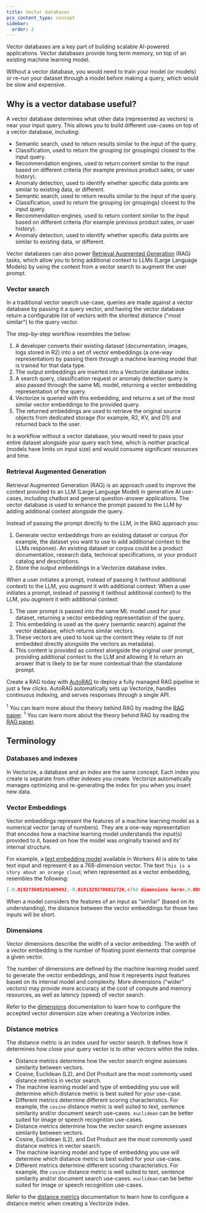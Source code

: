 ```yaml
---
title: Vector databases
pcx_content_type: concept
sidebar:
  order: 2
---
```


Vector databases are a key part of building scalable AI-powered applications. Vector databases provide long term memory, on top of an existing machine learning model.

Without a vector database, you would need to train your model (or models) or re-run your dataset through a model before making a query, which would be slow and expensive.

## Why is a vector database useful?

A vector database determines what other data (represented as vectors) is near your input query. This allows you to build different use-cases on top of a vector database, including:

- Semantic search, used to return results similar to the input of the query.
- Classification, used to return the grouping (or groupings) closest to the input query.
- Recommendation engines, used to return content similar to the input based on different criteria (for example previous product sales, or user history).
- Anomaly detection, used to identify whether specific data points are similar to existing data, or different.
- Semantic search, used to return results similar to the input of the query.
- Classification, used to return the grouping (or groupings) closest to the input query.
- Recommendation engines, used to return content similar to the input based on different criteria (for example previous product sales, or user history).
- Anomaly detection, used to identify whether specific data points are similar to existing data, or different.

Vector databases can also power [Retrieval Augmented Generation](https://arxiv.org/abs/2005.11401) (RAG) tasks, which allow you to bring additional context to LLMs (Large Language Models) by using the context from a vector search to augment the user prompt.

### Vector search

In a traditional vector search use-case, queries are made against a vector database by passing it a query vector, and having the vector database return a configurable list of vectors with the shortest distance ("most similar") to the query vector.

The step-by-step workflow resembles the below:

1. A developer converts their existing dataset (documentation, images, logs stored in R2) into a set of vector embeddings (a one-way representation) by passing them through a machine learning model that is trained for that data type.
2. The output embeddings are inserted into a Vectorize database index.
3. A search query, classification request or anomaly detection query is also passed through the same ML model, returning a vector embedding representation of the query.
4. Vectorize is queried with this embedding, and returns a set of the most similar vector embeddings to the provided query.
5. The returned embeddings are used to retrieve the original source objects from dedicated storage (for example, R2, KV, and D1) and returned back to the user.

In a workflow without a vector database, you would need to pass your entire dataset alongside your query each time, which is neither practical (models have limits on input size) and would consume significant resources and time.

### Retrieval Augmented Generation

Retrieval Augmented Generation (RAG) is an approach used to improve the context provided to an LLM (Large Language Model) in generative AI use-cases, including chatbot and general question-answer applications. The vector database is used to enhance the prompt passed to the LLM by adding additional context alongside the query.

Instead of passing the prompt directly to the LLM, in the RAG approach you:

1. Generate vector embeddings from an existing dataset or corpus (for example, the dataset you want to use to add additional context to the LLMs response). An existing dataset or corpus could be a product documentation, research data, technical specifications, or your product catalog and descriptions.
2. Store the output embeddings in a Vectorize database index.

When a user initiates a prompt, instead of passing it (without additional context) to the LLM, you _augment_ it with additional context:
When a user initiates a prompt, instead of passing it (without additional context) to the LLM, you _augment_ it with additional context:

1. The user prompt is passed into the same ML model used for your dataset, returning a vector embedding representation of the query.
2. This embedding is used as the query (semantic search) against the vector database, which returns similar vectors.
3. These vectors are used to look up the content they relate to (if not embedded directly alongside the vectors as metadata).
4. This content is provided as context alongside the original user prompt, providing additional context to the LLM and allowing it to return an answer that is likely to be far more contextual than the standalone prompt.

Create a RAG today with [AutoRAG](/autorag) to deploy a fully managed RAG pipeline in just a few clicks. AutoRAG automatically sets up Vectorize, handles continuous indexing, and serves responses through a single API.

<sup>1</sup> You can learn more about the theory behind RAG by reading the [RAG
paper](https://arxiv.org/abs/2005.11401).
<sup>1</sup> You can learn more about the theory behind RAG by reading the [RAG
paper](https://arxiv.org/abs/2005.11401).

## Terminology

### Databases and indexes

In Vectorize, a database and an index are the same concept. Each index you create is separate from other indexes you create. Vectorize automatically manages optimizing and re-generating the index for you when you insert new data.

### Vector Embeddings

Vector embeddings represent the features of a machine learning model as a numerical vector (array of numbers). They are a one-way representation that encodes how a machine learning model understands the input(s) provided to it, based on how the model was originally trained and its' internal structure.

For example, a [text embedding model](/workers-ai/models/#text-embeddings) available in Workers AI is able to take text input and represent it as a 768-dimension vector. The text `This is a story about an orange cloud`, when represented as a vector embedding, resembles the following:

```json
[-0.019273685291409492,-0.01913292706012726,<764 dimensions here>,0.0007094172760844231,0.043409910053014755]
```

When a model considers the features of an input as "similar" (based on its understanding), the distance between the vector embeddings for those two inputs will be short.

### Dimensions

Vector dimensions describe the width of a vector embedding. The width of a vector embedding is the number of floating point elements that comprise a given vector.

The number of dimensions are defined by the machine learning model used to generate the vector embeddings, and how it represents input features based on its internal model and complexity. More dimensions ("wider" vectors) may provide more accuracy at the cost of compute and memory resources, as well as latency (speed) of vector search.

Refer to the [dimensions](/vectorize/best-practices/create-indexes/#dimensions) documentation to learn how to configure the accepted vector dimension size when creating a Vectorize index.

### Distance metrics

The distance metric is an index used for vector search. It defines how it determines how close your query vector is to other vectors within the index.

- Distance metrics determine how the vector search engine assesses similarity between vectors.
- Cosine, Euclidean (L2), and Dot Product are the most commonly used distance metrics in vector search.
- The machine learning model and type of embedding you use will determine which distance metric is best suited for your use-case.
- Different metrics determine different scoring characteristics. For example, the `cosine` distance metric is well suited to text, sentence similarity and/or document search use-cases. `euclidean` can be better suited for image or speech recognition use-cases.
- Distance metrics determine how the vector search engine assesses similarity between vectors.
- Cosine, Euclidean (L2), and Dot Product are the most commonly used distance metrics in vector search.
- The machine learning model and type of embedding you use will determine which distance metric is best suited for your use-case.
- Different metrics determine different scoring characteristics. For example, the `cosine` distance metric is well suited to text, sentence similarity and/or document search use-cases. `euclidean` can be better suited for image or speech recognition use-cases.

Refer to the [distance metrics](/vectorize/best-practices/create-indexes/#distance-metrics) documentation to learn how to configure a distance metric when creating a Vectorize index.
